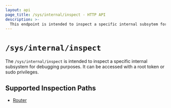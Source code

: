 ```yaml
---
layout: api
page_title: /sys/internal/inspect - HTTP API
description: >-
  This endpoint is intended to inspect a specific internal subsytem for debugging purposes. It can be accessed with a root token or sudo priveleges.
---
```


# `/sys/internal/inspect`

The `/sys/internal/inspect` is intended to inspect a specific internal subsystem for debugging purposes.
It can be accessed with a root token or sudo privileges.


## Supported Inspection Paths

- [Router](/api-docs/system/internal/inspect/router)

